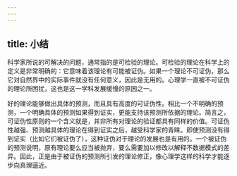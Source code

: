 ```yaml
---
---
---
```

title: 小结
---




科学家所说的可解决的问题，通常指的是可检验的理论。可检验的理论在科学上的定义是非常明确的：它意味着该理论有可能被证伪。如果一个理论不可证伪，那么它对自然界中的实际事件就没有任何意义，因此是无用的。心理学一直被不可证伪的理论所困扰，这也是这一学科发展缓慢的原因之一。

好的理论能够做出具体的预测，而且具有高度的可证伪性。相比一个不明确的预测，一个明确具体的预测如果得到证实，更能支持该预测所依据的理论。简言之，可证伪性原则的一个含义就是，并非所有对理论的验证都具有同样的价值。可证伪性越强、预测越具体的理论在得到证实之后，越受科学家的青睐。即使预测没有得到证实（比如它们被证伪了），这种证伪对于理论的发展也是有用的。一个被证伪的预测说明，原有理论要么应当被抛弃，要么需要加以修改以解释不数据模式的差异。因此，正是由于被证伪的预测所引发的理论修正，像心理学这样的科学才能逐步向真理逼近。